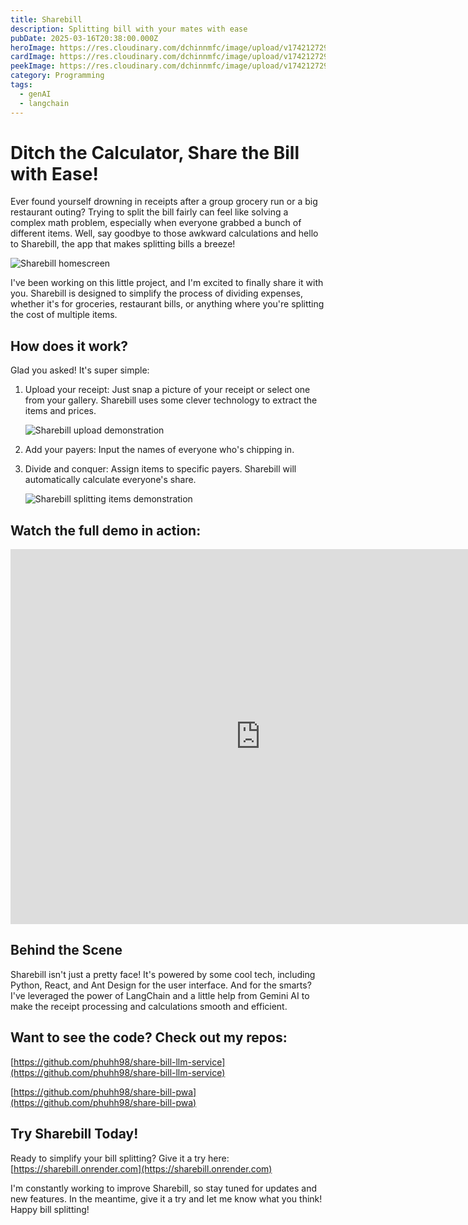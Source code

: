 ---
title: Sharebill
description: Splitting bill with your mates with ease
pubDate: 2025-03-16T20:38:00.000Z
heroImage: https://res.cloudinary.com/dchinnmfc/image/upload/v1742127297/no_human_face_image_with_a_hand_that_hold_many_receipts_hrjrit.jpg
cardImage: https://res.cloudinary.com/dchinnmfc/image/upload/v1742127297/no_human_face_image_with_a_hand_that_hold_many_receipts_hrjrit.jpg
peekImage: https://res.cloudinary.com/dchinnmfc/image/upload/v1742127297/no_human_face_image_with_a_hand_that_hold_many_receipts_hrjrit.jpg
category: Programming
tags:
  - genAI
  - langchain
---

# Ditch the Calculator, Share the Bill with Ease!

Ever found yourself drowning in receipts after a group grocery run or a big restaurant outing? Trying to split the bill fairly can feel like solving a complex math problem, especially when everyone grabbed a bunch of different items. Well, say goodbye to those awkward calculations and hello to Sharebill, the app that makes splitting bills a breeze!

![Sharebill homescreen](https://res.cloudinary.com/dchinnmfc/image/upload/v1742127323/Upload_jhfwqp.png "Sharebill homescreen")

I've been working on this little project, and I'm excited to finally share it with you. Sharebill is designed to simplify the process of dividing expenses, whether it's for groceries, restaurant bills, or anything where you're splitting the cost of multiple items.

## How does it work?

Glad you asked! It's super simple:

1. Upload your receipt: Just snap a picture of your receipt or select one from your gallery. Sharebill uses some clever technology to extract the items and prices.

   ![Sharebill upload demonstration](https://res.cloudinary.com/dchinnmfc/image/upload/v1742127325/upload-to-list-gif_dyrba8.gif "Sharebill upload demonstration")

2. Add your payers: Input the names of everyone who's chipping in.
3. Divide and conquer: Assign items to specific payers. Sharebill will automatically calculate everyone's share.

   ![Sharebill splitting items demonstration](https://res.cloudinary.com/dchinnmfc/image/upload/v1742127324/split-bill-gif_quukr7.gif "Sharebill splitting items demonstration")

## Watch the full demo in action:

<iframe
  allow="accelerometer; autoplay; clipboard-write; encrypted-media; gyroscope; picture-in-picture; web-share"
  allowfullscreen
  frameborder="0"
  height="600"
  referrerpolicy="strict-origin-when-cross-origin"
  src="https://www.youtube.com/embed/UTagmB29_e0?si=0xwpjSMGqZ2X6U1c"
  title="YouTube video player"
  width="800"
></iframe>

## Behind the Scene

Sharebill isn't just a pretty face! It's powered by some cool tech, including Python, React, and Ant Design for the user interface. And for the smarts? I've leveraged the power of LangChain and a little help from Gemini AI to make the receipt processing and calculations smooth and efficient.

## Want to see the code? Check out my repos:

[https://github.com/phuhh98/share-bill-llm-service](https://github.com/phuhh98/share-bill-llm-service)

[https://github.com/phuhh98/share-bill-pwa](https://github.com/phuhh98/share-bill-pwa)

## Try Sharebill Today!

Ready to simplify your bill splitting? Give it a try here:
[https://sharebill.onrender.com](https://sharebill.onrender.com)

I'm constantly working to improve Sharebill, so stay tuned for updates and new features. In the meantime, give it a try and let me know what you think! Happy bill splitting!
